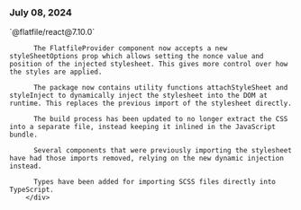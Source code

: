 ### July 08, 2024

<div style={{ display: "table", width: "auto" }}>

  <div style={{ display: "table-row", width: "auto" }}>
      <Snippet file="chips/wrappers.mdx" />
        <div style={{ float: "left", display: "table-column", paddingLeft: "30px", width: "calc(80% - 30px)" }}>
        `@flatfile/react@7.10.0`

          The FlatfileProvider component now accepts a new styleSheetOptions prop which allows setting the nonce value and position of the injected stylesheet. This gives more control over how the styles are applied.

          The package now contains utility functions attachStyleSheet and styleInject to dynamically inject the stylesheet into the DOM at runtime. This replaces the previous import of the stylesheet directly.

          The build process has been updated to no longer extract the CSS into a separate file, instead keeping it inlined in the JavaScript bundle.

          Several components that were previously importing the stylesheet have had those imports removed, relying on the new dynamic injection instead.

          Types have been added for importing SCSS files directly into TypeScript.
        </div>

  </div>

</div>
